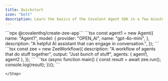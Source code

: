 ```yaml
---
title: Quickstart
icon: "bolt"
description: Learn the basics of the Covalent Agent SDK in a few minutes.
---
```


<Steps>
    <Step title="Start with a template">
        ```npx @covalenthq/create-zee-app```
    </Step>
    <Step title="Modify the agent">
```tsx
const agent1 = new Agent({
    name: "Agent1",
    model: {
        provider: "OPEN_AI",
        name: "gpt-4o-mini",
    },
    description: "A helpful AI assistant that can engage in conversation.",
});
```
    </Step>
    <Step title="Modify the ZEE Workflow">
```tsx
const zee = new ZeeWorkflow({
    description: "A workflow of agents that do stuff together",
    output: "Just bunch of stuff",
    agents: { agent1, agent2 },
});
```
    </Step>
    <Step title="Run the Zee Workflow">
```tsx
(async function main() {
    const result = await zee.run();
    console.log(result);
})();
```

    </Step>

</Steps>
